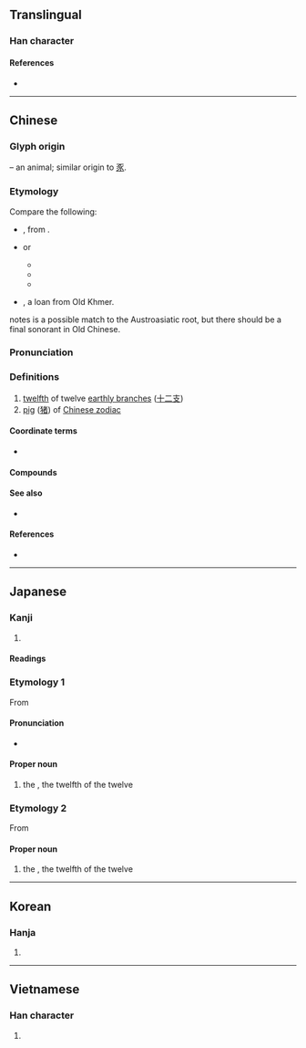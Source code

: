 {{character info/new}}
==Translingual==

===Han character===
{{Han char|rn=8|rad=亠|as=04|sn=6|four=00802|canj=YVHO|ids=⿳亠⿸𠃋丿人}}

====References====
* {{Han ref|kx=0088.080|dkj=00292|dj=0186.010|hdz=10283.050|uh=4EA5|ud=20133|bh=A5E8|bd=42472}}

----

==Chinese==
{{zh-forms|alt=㐪,𠀅}}

===Glyph origin===
{{Han etyl}}
{{liushu|p}} – an animal; similar origin to [[豕]].

===Etymology===
Compare the following:
* {{cog|km|កុរ||year of the pig}}, from {{der|km|mkh-okm-A|kur}}.
* {{inh|vi|mkh-vie-pro|*guːrʔ|t=pig; pork}} or {{m|mkh-vie-pro|*kuːrʔ|t=pig; pork}}
** {{cog|vi|cúi||''(archaic)'' pig}}
** {{cog|mtq|củi|tr=kuːj³|t=pig}}
** {{cog|scb||tr=kûːl|t=pig}}
* {{cog|th|กุน||year of the pig}}, a loan from Old Khmer.
{{zh-ref|Ferlus (2013)}} notes {{och-l|亥}} is a possible match to the Austroasiatic root, but there should be a final sonorant in Old Chinese.

===Pronunciation===
{{zh-pron
|m=hài
|c=hoi6
|h=pfs=hoi
|mn=qz:hǎi/tw,xm,zz:hāi
|mn-t=hai6
|mc=y
|oc=y
|cat=n
}}

===Definitions===
{{zh-hanzi}}

# [[twelfth]] of twelve [[earthly branch]]es ([[十二支]])
# [[pig]] ([[猪]]) of [[W:Chinese zodiac|Chinese zodiac]]

====Coordinate terms====
* {{list:earthly branches/zh}}

====Compounds====
{{zh-der|亥豕|亥市|亥時|俄亥俄|亥豕魯魚|魯魚亥豕|辛亥革命}}

====See also====
* {{l|zh|豕}}

====References====
* {{thcwd|2051}}

----

==Japanese==

===Kanji===
{{ja-kanji|grade=|rs=亠04}}

# {{defn|lang=ja|sort=亠04}}

====Readings====
{{ja-readings
|goon=がい
|kanon=かい
|kun=い-<ゐ-
}}

===Etymology 1===
{{ja-kanjitab|い|yomi=k}}
{{wp|lang=ja}}
From {{m|ja|猪|tr=inoshishi, i||[[boar]]}}

====Pronunciation====
{{ja-pron|acc=1|acc2=0|y=k|い}}
* {{hmp|lang=ja|sort=い|イ|井|胆|猪|豬|堰|藺|伊|夷|衣|医|易|威|胃|帷|異|偉|意|緯|彝}}

====Proper noun====
{{ja-pos|proper|い|hhira=ゐ}}

# the {{w|Pig (zodiac)|Boar}}, the twelfth of the twelve {{w|Earthly Branches}}

===Etymology 2===
{{ja-kanjitab|がい|yomi=o}}
From {{der|ja|ltc|亥|tr=hoj<sup>X</sup>|sort=かい'}}

====Proper noun====
{{ja-pos|proper|がい}}

# the {{w|Pig (zodiac)|Boar}}, the twelfth of the twelve {{w|Earthly Branches}}

{{cln|ja|words with multiple readings}}
{{topics|ja|Earthly Branches|sort=い}}

----

==Korean==

===Hanja===
{{ko-hanja|hangeul=해|rv=hae|mr=hae}}

# {{defn|lang=ko|sort=亠04}}

----

==Vietnamese==

===Han character===
{{vi-hantu|hợi|rs=亠04}}

# {{defn|lang=vi|sort=亠04}}